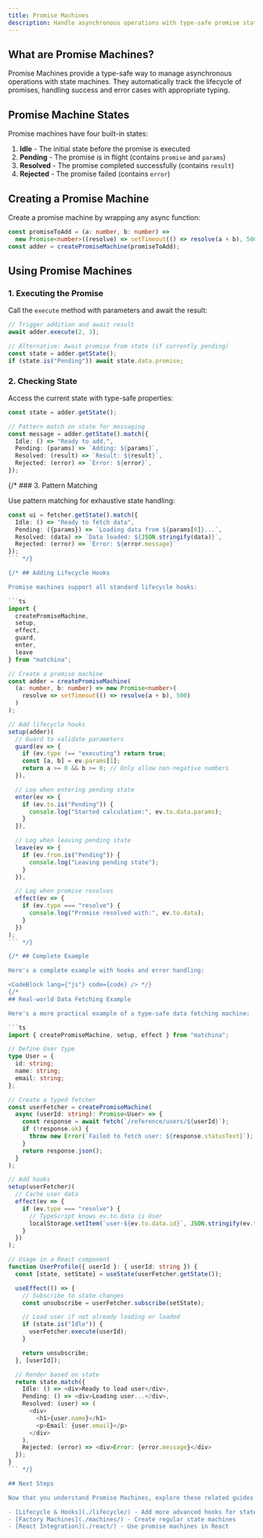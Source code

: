 ```yaml
---
title: Promise Machines
description: Handle asynchronous operations with type-safe promise state machines
---
```



## What are Promise Machines?

Promise Machines provide a type-safe way to manage asynchronous operations with state machines. They automatically track the lifecycle of promises, handling success and error cases with appropriate typing.

<PromiseMachineDiagram />

## Promise Machine States

Promise machines have four built-in states:

1. **Idle** - The initial state before the promise is executed
2. **Pending** - The promise is in flight (contains `promise` and `params`)
3. **Resolved** - The promise completed successfully (contains `result`)
4. **Rejected** - The promise failed (contains `error`)

## Creating a Promise Machine

Create a promise machine by wrapping any async function:

```ts
const promiseToAdd = (a: number, b: number) =>
  new Promise<number>((resolve) => setTimeout(() => resolve(a + b), 500));
const adder = createPromiseMachine(promiseToAdd);
```

## Using Promise Machines

### 1. Executing the Promise

Call the `execute` method with parameters and await the result:

```ts
// Trigger addition and await result
await adder.execute(2, 3);

// Alternative: Await promise from state (if currently pending)
const state = adder.getState();
if (state.is("Pending")) await state.data.promise;
```

### 2. Checking State

Access the current state with type-safe properties:

```ts
const state = adder.getState();

// Pattern match on state for messaging
const message = adder.getState().match({
  Idle: () => "Ready to add.",
  Pending: (params) => `Adding: ${params}`,
  Resolved: (result) => `Result: ${result}`,
  Rejected: (error) => `Error: ${error}`,
});
```

{/* ### 3. Pattern Matching

Use pattern matching for exhaustive state handling:

````ts
const ui = fetcher.getState().match({
  Idle: () => "Ready to fetch data",
  Pending: ({params}) => `Loading data from ${params[0]}...`,
  Resolved: (data) => `Data loaded: ${JSON.stringify(data)}`,
  Rejected: (error) => `Error: ${error.message}`
});
``` */}

{/* ## Adding Lifecycle Hooks

Promise machines support all standard lifecycle hooks:

```ts
import {
  createPromiseMachine,
  setup,
  effect,
  guard,
  enter,
  leave
} from "matchina";

// Create a promise machine
const adder = createPromiseMachine(
  (a: number, b: number) => new Promise<number>(
    resolve => setTimeout(() => resolve(a + b), 500)
  )
);

// Add lifecycle hooks
setup(adder)(
  // Guard to validate parameters
  guard(ev => {
    if (ev.type !== "executing") return true;
    const [a, b] = ev.params[1];
    return a >= 0 && b >= 0; // Only allow non-negative numbers
  }),

  // Log when entering pending state
  enter(ev => {
    if (ev.to.is("Pending")) {
      console.log("Started calculation:", ev.to.data.params);
    }
  }),

  // Log when leaving pending state
  leave(ev => {
    if (ev.from.is("Pending")) {
      console.log("Leaving pending state");
    }
  }),

  // Log when promise resolves
  effect(ev => {
    if (ev.type === "resolve") {
      console.log("Promise resolved with:", ev.to.data);
    }
  })
);
``` */}

{/* ## Complete Example

Here's a complete example with hooks and error handling:

<CodeBlock lang={"js"} code={code} /> */}
{/*
## Real-world Data Fetching Example

Here's a more practical example of a type-safe data fetching machine:

```ts
import { createPromiseMachine, setup, effect } from "matchina";

// Define User type
type User = {
  id: string;
  name: string;
  email: string;
};

// Create a typed fetcher
const userFetcher = createPromiseMachine(
  async (userId: string): Promise<User> => {
    const response = await fetch(`/reference/users/${userId}`);
    if (!response.ok) {
      throw new Error(`Failed to fetch user: ${response.statusText}`);
    }
    return response.json();
  }
);

// Add hooks
setup(userFetcher)(
  // Cache user data
  effect(ev => {
    if (ev.type === "resolve") {
      // TypeScript knows ev.to.data is User
      localStorage.setItem(`user-${ev.to.data.id}`, JSON.stringify(ev.to.data));
    }
  })
);

// Usage in a React component
function UserProfile({ userId }: { userId: string }) {
  const [state, setState] = useState(userFetcher.getState());

  useEffect(() => {
    // Subscribe to state changes
    const unsubscribe = userFetcher.subscribe(setState);

    // Load user if not already loading or loaded
    if (state.is("Idle")) {
      userFetcher.execute(userId);
    }

    return unsubscribe;
  }, [userId]);

  // Render based on state
  return state.match({
    Idle: () => <div>Ready to load user</div>,
    Pending: () => <div>Loading user...</div>,
    Resolved: (user) => (
      <div>
        <h1>{user.name}</h1>
        <p>Email: {user.email}</p>
      </div>
    ),
    Rejected: (error) => <div>Error: {error.message}</div>
  });
}
``` */}

## Next Steps

Now that you understand Promise Machines, explore these related guides:

- [Lifecycle & Hooks](./lifecycle/) - Add more advanced hooks for state changes
- [Factory Machines](./machines/) - Create regular state machines
- [React Integration](./react/) - Use promise machines in React
````
